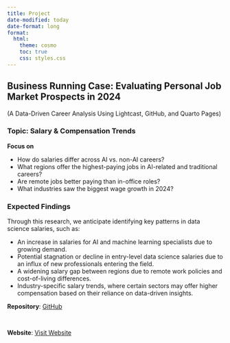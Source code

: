 ```yaml
---
title: Project
date-modified: today
date-format: long
format:
  html:
    theme: cosmo
    toc: true
    css: styles.css
---
```


## Business Running Case: Evaluating Personal Job Market Prospects in 2024 
(A Data-Driven Career Analysis Using Lightcast, GitHub, and Quarto Pages)<br>

### **Topic**: Salary & Compensation Trends

**Focus on**

* How do salaries differ across AI vs. non-AI careers?
* What regions offer the highest-paying jobs in AI-related and traditional careers?
* Are remote jobs better paying than in-office roles?
* What industries saw the biggest wage growth in 2024?

### Expected Findings
Through this research, we anticipate identifying key patterns in data science salaries, such as:

* An increase in salaries for AI and machine learning specialists due to growing demand.
* Potential stagnation or decline in entry-level data science salaries due to an influx of new professionals entering the field.
* A widening salary gap between regions due to remote work policies and cost-of-living differences.
* Industry-specific salary trends, where certain sectors may offer higher compensation based on their reliance on data-driven insights.

**Repository**: [GitHub](https://github.com/CYXNBNBNB/ad688-employability-sp25A1-group6)

<pre>                  </pre>

**Website**: [Visit Website](https://cyxnbnbnb.github.io/ad688-employability-sp25A1-group6/)

